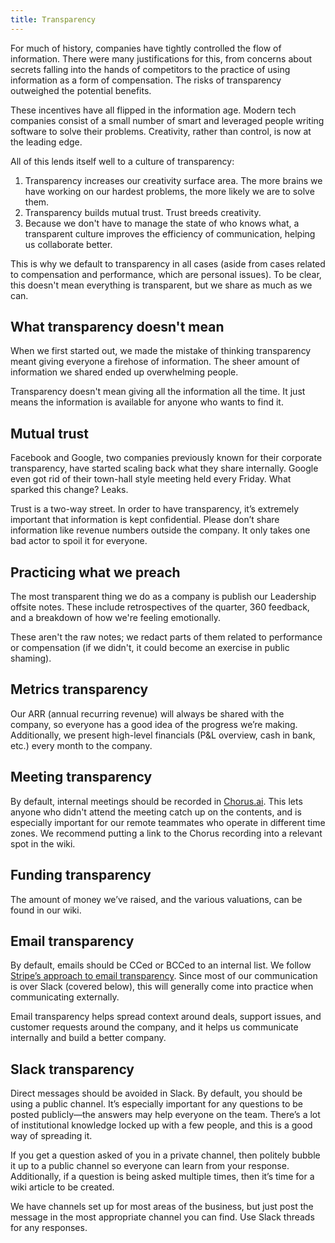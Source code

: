 ```yaml
---
title: Transparency
---
```



<Podcast code="6476452" />

For much of history, companies have tightly controlled the flow of information. There were many justifications for this, from concerns about secrets falling into the hands of competitors to the practice of using information as a form of compensation. The risks of transparency outweighed the potential benefits.

These incentives have all flipped in the information age. Modern tech companies consist of a small number of smart and leveraged people writing software to solve their problems. Creativity, rather than control, is now at the leading edge.

All of this lends itself well to a culture of transparency:

1. Transparency increases our creativity surface area. The more brains we have working on our hardest problems, the more likely we are to solve them.
2. Transparency builds mutual trust. Trust breeds creativity.
3. Because we don't have to manage the state of who knows what, a transparent culture improves the efficiency of communication, helping us collaborate better.

This is why we default to transparency in all cases (aside from cases related to compensation and performance, which are personal issues). To be clear, this doesn't mean everything is transparent, but we share as much as we can.

## What transparency doesn't mean

When we first started out, we made the mistake of thinking transparency meant giving everyone a firehose of information. The sheer amount of information we shared ended up overwhelming people.

Transparency doesn't mean giving all the information all the time. It just means the information is available for anyone who wants to find it.

## Mutual trust

Facebook and Google, two companies previously known for their corporate transparency, have started scaling back what they share internally. Google even got rid of their town-hall style meeting held every Friday. What sparked this change? Leaks.

Trust is a two-way street. In order to have transparency, it’s extremely important that information is kept confidential. Please don’t share information like revenue numbers outside the company. It only takes one bad actor to spoil it for everyone.

## Practicing what we preach

The most transparent thing we do as a company is publish our Leadership offsite notes. These include retrospectives of the quarter, 360 feedback, and a breakdown of how we're feeling emotionally.

These aren't the raw notes; we redact parts of them related to performance or compensation (if we didn't, it could become an exercise in public shaming).

## Metrics transparency

Our ARR (annual recurring revenue) will always be shared with the company, so everyone has a good idea of the progress we’re making. Additionally, we present high-level financials (P&L overview, cash in bank, etc.) every month to the company.

## Meeting transparency

By default, internal meetings should be recorded in [Chorus.ai](https://chorus.ai). This lets anyone who didn't attend the meeting catch up on the contents, and is especially important for our remote teammates who operate in different time zones. We recommend putting a link to the Chorus recording into a relevant spot in the wiki.

## Funding transparency

The amount of money we’ve raised, and the various valuations, can be found in our wiki.

## Email transparency

By default, emails should be CCed or BCCed to an internal list. We follow [Stripe’s approach to email transparency](https://stripe.com/blog/email-transparency). Since most of our communication is over Slack (covered below), this will generally come into practice when communicating externally.

Email transparency helps spread context around deals, support issues, and customer requests around the company, and it helps us communicate internally and build a better company.

## Slack transparency

Direct messages should be avoided in Slack. By default, you should be using a public channel. It’s especially important for any questions to be posted publicly—the answers may help everyone on the team. There’s a lot of institutional knowledge locked up with a few people, and this is a good way of spreading it.

If you get a question asked of you in a private channel, then politely bubble it up to a public channel so everyone can learn from your response. Additionally, if a question is being asked multiple times, then it’s time for a wiki article to be created.

We have channels set up for most areas of the business, but just post the message in the most appropriate channel you can find. Use Slack threads for any responses.